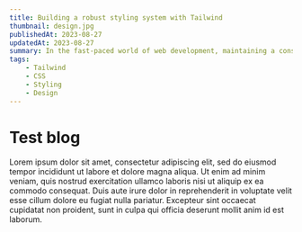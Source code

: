 ```yaml
---
title: Building a robust styling system with Tailwind
thumbnail: design.jpg
publishedAt: 2023-08-27
updatedAt: 2023-08-27
summary: In the fast-paced world of web development, maintaining a consistent and visually appealing user interface is essential. One way to achieve this is by creating a robust design system. This blog post explores the process of building a powerful design system using Tailwind CSS, a popular utility-first CSS framework.
tags:
    - Tailwind
    - CSS
    - Styling
    - Design
---
```


# Test blog

Lorem ipsum dolor sit amet, consectetur adipiscing elit, sed do eiusmod tempor incididunt ut labore et dolore magna aliqua. Ut enim ad minim veniam, quis nostrud exercitation ullamco laboris nisi ut aliquip ex ea commodo consequat. Duis aute irure dolor in reprehenderit in voluptate velit esse cillum dolore eu fugiat nulla pariatur. Excepteur sint occaecat cupidatat non proident, sunt in culpa qui officia deserunt mollit anim id est laborum.
